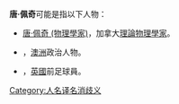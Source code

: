 '''唐·佩奇'''可能是指以下人物：
* [[唐·佩奇_(物理學家)|唐·佩奇 (物理學家)]]，加拿大[[理論物理學家|理論物理學家]]。
* {{le|唐·佩奇 (政治人物)|Don Page (politician)}}，[[澳洲|澳洲]]政治人物。
* {{le|唐·佩奇 (足球員)|Don Page (footballer)}} ，[[英國|英國]]前足球員。
{{人名消歧義|Cat=人名译名消歧义}}
[[Category:人名译名消歧义|Category:人名译名消歧义]]